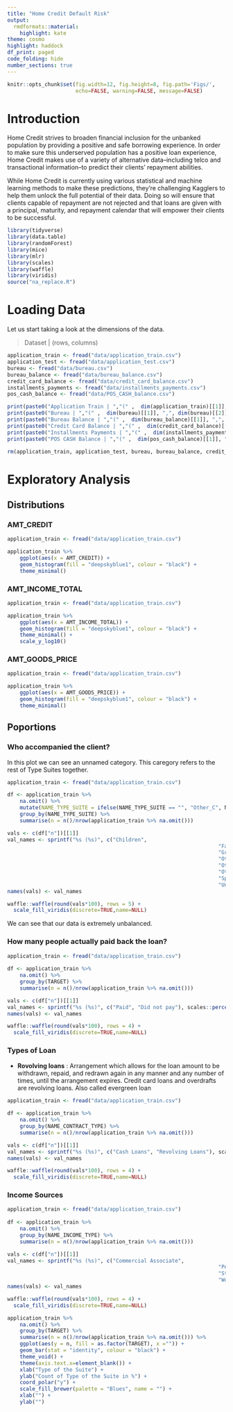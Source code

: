 ```yaml
---
title: "Home Credit Default Risk"
output:
  rmdformats::material:
    highlight: kate
theme: cosmo
highlight: haddock
df_print: paged
code_folding: hide
number_sections: true
---
```


```r
knitr::opts_chunk$set(fig.width=12, fig.height=8, fig.path='Figs/',
                      echo=FALSE, warning=FALSE, message=FALSE)
```



# Introduction

Home Credit strives to broaden financial inclusion for the unbanked population by providing a positive and safe borrowing experience. In order to make sure this underserved population has a positive loan experience, Home Credit makes use of a variety of alternative data--including telco and transactional information--to predict their clients' repayment abilities.

While Home Credit is currently using various statistical and machine learning methods to make these predictions, they're challenging Kagglers to help them unlock the full potential of their data. Doing so will ensure that clients capable of repayment are not rejected and that loans are given with a principal, maturity, and repayment calendar that will empower their clients to be successful.

```r
library(tidyverse)
library(data.table)
library(randomForest)
library(mice)
library(mlr)
library(scales)
library(waffle)
library(viridis)
source("na_replace.R")
```

# Loading Data

Let us start taking a look at the dimensions of the data.

> Dataset | (rows, columns)

```r
application_train <- fread("data/application_train.csv")
application_test <- fread("data/application_test.csv")
bureau <- fread("data/bureau.csv")
bureau_balance <- fread("data/bureau_balance.csv")
credit_card_balance <- fread("data/credit_card_balance.csv")
installments_payments <- fread("data/installments_payments.csv")
pos_cash_balance <- fread("data/POS_CASH_balance.csv")

print(paste0("Application Train | ","(" ,  dim(application_train)[[1]], ",", dim(application_train)[[2]], ")"))
print(paste0("Bureau | ","(" ,  dim(bureau)[[1]], ",", dim(bureau)[[2]], ")"))
print(paste0("Bureau Balance | ","(" ,  dim(bureau_balance)[[1]], ",", dim(bureau_balance)[[2]], ")"))
print(paste0("Credit Card Balance | ","(" ,  dim(credit_card_balance)[[1]], ",", dim(credit_card_balance)[[2]], ")"))
print(paste0("Installments Payments | ","(" ,  dim(installments_payments)[[1]], ",", dim(installments_payments)[[2]], ")"))
print(paste0("POS CASH Balance | ","(" ,  dim(pos_cash_balance)[[1]], ",", dim(pos_cash_balance)[[2]], ")"))

rm(application_train, application_test, bureau, bureau_balance, credit_card_balance, installments_payments, pos_cash_balance)
```

# Exploratory Analysis

## Distributions

### AMT_CREDIT

```r
application_train <- fread("data/application_train.csv")

application_train %>% 
	ggplot(aes(x = AMT_CREDIT)) +
	geom_histogram(fill = "deepskyblue1", colour = "black") +
	theme_minimal()
```

### AMT_INCOME_TOTAL

```r
application_train <- fread("data/application_train.csv")

application_train %>% 
	ggplot(aes(x = AMT_INCOME_TOTAL)) +
	geom_histogram(fill = "deepskyblue1", colour = "black") +
	theme_minimal() +
	scale_y_log10()
```

### AMT_GOODS_PRICE

```r
application_train <- fread("data/application_train.csv")

application_train %>% 
	ggplot(aes(x = AMT_GOODS_PRICE)) +
	geom_histogram(fill = "deepskyblue1", colour = "black") +
	theme_minimal()
```


## Poportions

### Who accompanied the client?

In this plot we can see an unnamed category. This caregory refers to the rest of Type Suites together.

```r
application_train <- fread("data/application_train.csv")

df <- application_train %>% 
	na.omit() %>% 
	mutate(NAME_TYPE_SUITE = ifelse(NAME_TYPE_SUITE == "", "Other_C", NAME_TYPE_SUITE)) %>% 
	group_by(NAME_TYPE_SUITE) %>% 
	summarise(n = n()/nrow(application_train %>% na.omit()))

vals <- c(df["n"])[[1]]
val_names <- sprintf("%s (%s)", c("Children", 
																	"Family",
																	"Group of People",
																	"Other_A",
																	"Other_B",
																	"Other_C",
																	"Spouse",
																	"Unaccompanied"), scales::percent(round(vals/sum(vals), 6)))
names(vals) <- val_names

waffle::waffle(round(vals*100), rows = 5) +
  scale_fill_viridis(discrete=TRUE,name=NULL)
```

We can see that our data is extremely unbalanced.



### How many people actually paid back the loan?

```r
application_train <- fread("data/application_train.csv")
	
df <- application_train %>% 
	na.omit() %>% 
	group_by(TARGET) %>% 
	summarise(n = n()/nrow(application_train %>% na.omit())) 

vals <- c(df["n"])[[1]]
val_names <- sprintf("%s (%s)", c("Paid", "Did not pay"), scales::percent(round(vals/sum(vals), 2)))
names(vals) <- val_names

waffle::waffle(round(vals*100), rows = 4) +
  scale_fill_viridis(discrete=TRUE,name=NULL)
```

### Types of Loan

- **Rovolving loans** : Arrangement which allows for the loan amount to be withdrawn, repaid, and redrawn again in any manner and any number of times, until the arrangement expires. Credit card loans and overdrafts are revolving loans. Also called evergreen loan

```r
application_train <- fread("data/application_train.csv")
	
df <- application_train %>% 
	na.omit() %>% 
	group_by(NAME_CONTRACT_TYPE) %>% 
	summarise(n = n()/nrow(application_train %>% na.omit())) 

vals <- c(df["n"])[[1]]
val_names <- sprintf("%s (%s)", c("Cash Loans", "Revolving Loans"), scales::percent(round(vals/sum(vals), 2)))
names(vals) <- val_names

waffle::waffle(round(vals*100), rows = 4) +
  scale_fill_viridis(discrete=TRUE,name=NULL)
```

### Income Sources


```r
application_train <- fread("data/application_train.csv")
	
df <- application_train %>% 
	na.omit() %>% 
	group_by(NAME_INCOME_TYPE) %>% 
	summarise(n = n()/nrow(application_train %>% na.omit())) 

vals <- c(df["n"])[[1]]
val_names <- sprintf("%s (%s)", c("Commercial Associate",
																	"Pensioner",
																	"State Servant",
																	"Working"), scales::percent(round(vals/sum(vals), 2)))
names(vals) <- val_names

waffle::waffle(round(vals*100), rows = 4) +
  scale_fill_viridis(discrete=TRUE,name=NULL)
```



```r
application_train %>% 
	na.omit() %>% 
	group_by(TARGET) %>% 
	summarise(n = n()/nrow(application_train %>% na.omit())) %>% 
	ggplot(aes(y = n, fill = as.factor(TARGET), x ="")) +
	geom_bar(stat = "identity", colour = "black") +
	theme_void() +
	theme(axis.text.x=element_blank()) +
	xlab("Type of the Suite") +
	ylab("Count of Type of the Suite in %") +
	coord_polar("y") +
	scale_fill_brewer(palette = "Blues", name = "") +
	xlab("") +
	ylab("")
```

